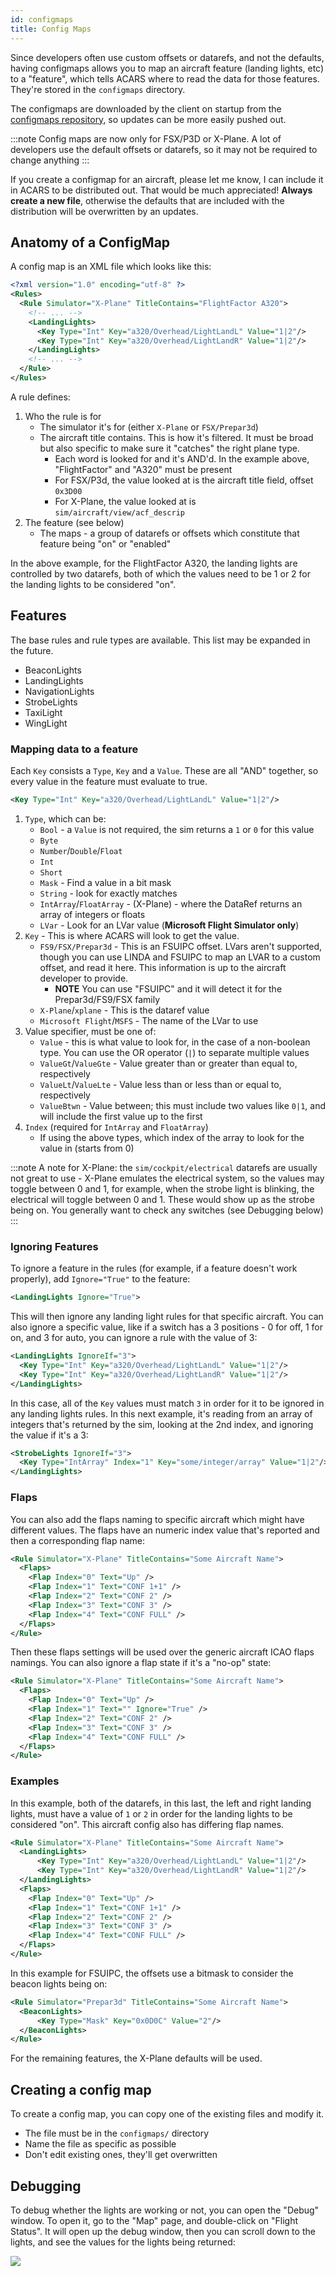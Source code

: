 ```yaml
---
id: configmaps
title: Config Maps
---
```


Since developers often use custom offsets or datarefs, and not the defaults, having configmaps allows you to map an aircraft feature (landing lights, etc) to a "feature", which tells ACARS where to read the data for those features. They're stored in the `configmaps` directory.

The configmaps are downloaded by the client on startup from the [configmaps repository](https://github.com/phpvms/configmaps), so updates can be more easily pushed out.

:::note
Config maps are now only for FSX/P3D or X-Plane. A lot of developers use the default offsets or datarefs, so it may not be required to change anything
:::

If you create a configmap for an aircraft, please let me know, I can include it in ACARS to be distributed out. That would be much appreciated! **Always create a new file**, otherwise the defaults that are included with the distribution will be overwritten by an updates.

## Anatomy of a ConfigMap

A config map is an XML file which looks like this:

```xml title="configmaps/FlightFactorA320.xml (truncated)"
<?xml version="1.0" encoding="utf-8" ?>
<Rules>
  <Rule Simulator="X-Plane" TitleContains="FlightFactor A320">
    <!-- ... -->
    <LandingLights>
      <Key Type="Int" Key="a320/Overhead/LightLandL" Value="1|2"/>
      <Key Type="Int" Key="a320/Overhead/LightLandR" Value="1|2"/>
    </LandingLights>
    <!-- ... -->
  </Rule>
</Rules>
```

A rule defines:

1. Who the rule is for
    - The simulator it's for (either `X-Plane` or `FSX/Prepar3d`)
    - The aircraft title contains. This is how it's filtered. It must be broad but also specific to make sure it "catches" the right plane type.
        - Each word is looked for and it's AND'd. In the example above, "FlightFactor" and "A320" must be present
        - For FSX/P3d, the value looked at is the aircraft title field, offset `0x3D00`
        - For X-Plane, the value looked at is `sim/aircraft/view/acf_descrip`
1. The feature (see below)
    - The maps - a group of datarefs or offsets which constitute that feature being "on" or "enabled"

In the above example, for the FlightFactor A320, the landing lights are controlled by two datarefs, both of which the values need to be 1 or 2 for the landing lights to be considered "on".

## Features

The base rules and rule types are available. This list may be expanded in the future.

- BeaconLights
- LandingLights
- NavigationLights
- StrobeLights
- TaxiLight
- WingLight

### Mapping data to a feature

Each `Key` consists a `Type`, `Key` and a `Value`. These are all "AND" together, so every value in the feature must evaluate to true.

```xml title=Example Rule
<Key Type="Int" Key="a320/Overhead/LightLandL" Value="1|2"/>
```

1. `Type`, which can be:
    - `Bool` - a `Value` is not required, the sim returns a `1` or `0` for this value
    - `Byte`
    - `Number`/`Double`/`Float`
    - `Int`
    - `Short`
    - `Mask` - Find a value in a bit mask
    - `String` - look for exactly matches
    - `IntArray`/`FloatArray` - (X-Plane) - where the DataRef returns an array of integers or floats
    - `LVar` - Look for an LVar value (**Microsoft Flight Simulator only**)
2. `Key` - This is where ACARS will look to get the value. 
    - `FS9/FSX/Prepar3d` - This is an FSUIPC offset. LVars aren't supported, though you can use LINDA and FSUIPC to map an LVAR to a custom offset, and read it here. This information is up to the aircraft developer to provide.
      - **NOTE** You can use "FSUIPC" and it will detect it for the Prepar3d/FS9/FSX family
    - `X-Plane`/`xplane` - This is the dataref value
    - `Microsoft Flight`/`MSFS` - The name of the LVar to use
3. Value specifier, must be one of:
    - `Value` - this is what value to look for, in the case of a non-boolean type. You can use the OR operator (`|`) to separate multiple values
    - `ValueGt`/`ValueGte` - Value greater than or greater than equal to, respectively
    - `ValueLt`/`ValueLte` - Value less than or less than or equal to, respectively
    - `ValueBtwn` - Value between; this must include two values like `0|1`, and will include the first value up to the first
4. `Index` (required for `IntArray` and `FloatArray`)
    - If using the above types, which index of the array to look for the value in (starts from 0)

:::note
A note for X-Plane: the `sim/cockpit/electrical` datarefs are usually not great to use - X-Plane emulates the electrical system, so the values may toggle between 0 and 1, for example, when the strobe light is blinking, the electrical will toggle between 0 and 1. These would show up as the strobe being on. You generally want to check any switches (see Debugging below)
:::

### Ignoring Features

To ignore a feature in the rules (for example, if a feature doesn't work properly), add `Ignore="True"` to the feature:

```xml
<LandingLights Ignore="True">
```

This will then ignore any landing light rules for that specific aircraft. You can also ignore a specific value, like if a switch has a 3 positions - 0 for off, 1 for on, and 3 for auto, you can ignore a rule with the value of 3:

```xml
<LandingLights IgnoreIf="3">
  <Key Type="Int" Key="a320/Overhead/LightLandL" Value="1|2"/>
  <Key Type="Int" Key="a320/Overhead/LightLandR" Value="1|2"/>
</LandingLights>
```
In this case, all of the `Key` values must match `3` in order for it to be ignored in any landing lights rules. In this next example, it's reading from an array of integers that's returned by the sim, looking at the 2nd index, and ignoring the value if it's a 3:

```xml
<StrobeLights IgnoreIf="3">
  <Key Type="IntArray" Index="1" Key="some/integer/array" Value="1|2"/>
</LandingLights>
```

### Flaps

You can also add the flaps naming to specific aircraft which might have different values. The flaps have an numeric index value that's reported and then a corresponding flap name:

```xml
<Rule Simulator="X-Plane" TitleContains="Some Aircraft Name">
  <Flaps>
    <Flap Index="0" Text="Up" />
    <Flap Index="1" Text="CONF 1+1" />
    <Flap Index="2" Text="CONF 2" />
    <Flap Index="3" Text="CONF 3" />
    <Flap Index="4" Text="CONF FULL" />
  </Flaps>
</Rule>
```

Then these flaps settings will be used over the generic aircraft ICAO flaps namings. You can also ignore a flap state if it's a "no-op" state:

```xml
<Rule Simulator="X-Plane" TitleContains="Some Aircraft Name">
  <Flaps>
    <Flap Index="0" Text="Up" />
    <Flap Index="1" Text="" Ignore="True" />
    <Flap Index="2" Text="CONF 2" />
    <Flap Index="3" Text="CONF 3" />
    <Flap Index="4" Text="CONF FULL" />
  </Flaps>
</Rule>
```

### Examples

In this example, both of the datarefs, in this last, the left and right landing lights, must have a value of `1` or `2` in order for the landing lights to be considered "on". This aircraft config also has differing flap names.

```xml
<Rule Simulator="X-Plane" TitleContains="Some Aircraft Name">
  <LandingLights>
      <Key Type="Int" Key="a320/Overhead/LightLandL" Value="1|2"/>
      <Key Type="Int" Key="a320/Overhead/LightLandR" Value="1|2"/>
  </LandingLights>
  <Flaps>
    <Flap Index="0" Text="Up" />
    <Flap Index="1" Text="CONF 1+1" />
    <Flap Index="2" Text="CONF 2" />
    <Flap Index="3" Text="CONF 3" />
    <Flap Index="4" Text="CONF FULL" />
  </Flaps>
</Rule>
```

In this example for FSUIPC, the offsets use a bitmask to consider the beacon lights being on:

```xml
<Rule Simulator="Prepar3d" TitleContains="Some Aircraft Name">
  <BeaconLights>
      <Key Type="Mask" Key="0x0D0C" Value="2"/>
  </BeaconLights>
</Rule>
```

For the remaining features, the X-Plane defaults will be used.

## Creating a config map

To create a config map, you can copy one of the existing files and modify it.

- The file must be in the `configmaps/` directory
- Name the file as specific as possible
- Don't edit existing ones, they'll get overwritten

## Debugging

To debug whether the lights are working or not, you can open the "Debug" window. To open it, go to the "Map" page, and double-click on "Flight Status". It will open up the debug window, then you can scroll down to the lights, and see the values for the lights being returned:

![](img/data-window.png)
